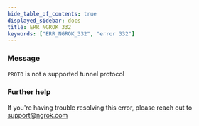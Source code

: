 ```yaml
---
hide_table_of_contents: true
displayed_sidebar: docs
title: ERR_NGROK_332
keywords: ["ERR_NGROK_332", "error 332"]
---
```


### Message

`PROTO` is not a supported tunnel protocol

### Further help

If you're having trouble resolving this error, please reach out to [support@ngrok.com](mailto:support@ngrok.com?subject=Help%20with%20ERR_NGROK_332)
